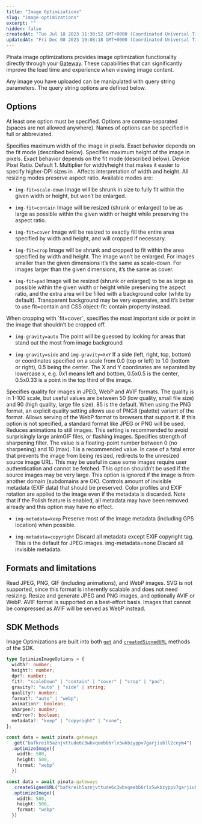 ```yaml
---
title: "Image Optimizations"
slug: "image-optimizations"
excerpt: ""
hidden: false
createdAt: "Tue Jul 18 2023 11:30:52 GMT+0000 (Coordinated Universal Time)"
updatedAt: "Fri Dec 08 2023 19:08:18 GMT+0000 (Coordinated Universal Time)"
---
```


Pinata image optimizations provides image optimization functionality directly through your [Gateway](/gateways/retrieving-files). These capabilities that can significantly improve the load time and experience when viewing image content.

Any image you have uploaded can be manipulated with query string parameters. The query string options are defined below.

## Options

At least one option must be specified. Options are comma-separated (spaces are not allowed anywhere). Names of options can be specified in full or abbreviated.

<ParamField query="img-width" type="string">
  Specifies maximum width of the image in pixels. Exact behavior depends on the fit mode (described below).
</ParamField>

<ParamField query="img-height" type="string">
  Specifies maximum height of the image in pixels. Exact behavior depends on the fit mode (described below).
</ParamField>

<ParamField query="img-dpr=x" type="string">
  Device Pixel Ratio. Default 1. Multiplier for width/height that makes it easier to specify higher-DPI sizes in .
</ParamField>

<ParamField query="img-fit" type="string">
  Affects interpretation of width and height. All resizing modes preserve aspect ratio. Available modes are:

  - `img-fit=scale-down` Image will be shrunk in size to fully fit within the given width or height, but won’t be enlarged.

  - `img-fit=contain` Image will be resized (shrunk or enlarged) to be as large as possible within the given width or height while preserving the aspect ratio.

  - `img-fit=cover` Image will be resized to exactly fill the entire area specified by width and height, and will cropped if necessary.

  - `img-fit=crop` Image will be shrunk and cropped to fit within the area specified by width and height. The image won’t be enlarged. For images smaller than the given dimensions it’s the same as scale-down. For images larger than the given dimensions, it’s the same as cover.

  - `img-fit=pad` Image will be resized (shrunk or enlarged) to be as large as possible within the given width or height while preserving the aspect ratio, and the extra area will be filled with a background color (white by default). Transparent background may be very expensive, and it’s better to use fit=contain and CSS object-fit: contain property instead.

</ParamField>

<ParamField query="img-gravity" type="string">
  When cropping with `fit=cover`, specifies the most important side or point in the image that shouldn’t be cropped off.

  - `img-gravity=auto` The point will be guessed by looking for areas that stand out the most from image background

  - `img-gravity=side` and `img-gravity=XxY`
  If a side (left, right, top, bottom) or coordinates specified on a scale from 0.0 (top or left) to 1.0 (bottom or right), 0.5 being the center. The X and Y coordinates are separated by lowercase x, e.g. 0x1 means left and bottom, 0.5x0.5 is the center, 0.5x0.33 is a point in the top third of the image.

</ParamField>

<ParamField query="img-quality" type="string">
  Specifies quality for images in JPEG, WebP and AVIF formats. The quality is in 1-100 scale, but useful values are between 50 (low quality, small file size) and 90 (high quality, large file size). 85 is the default. When using the PNG format, an explicit quality setting allows use of PNG8 (palette) variant of the format.
</ParamField>

<ParamField query="img-format" type="string" default="auto">
  Allows serving of the WebP format to browsers that support it. If this option is not specified, a standard format like JPEG or PNG will be used.
</ParamField>

<ParamField query="img-anim" type="string">
 Reduces animations to still images. This setting is recommended to avoid surprisingly large animGIF files, or flashing images.
</ParamField>

<ParamField query="img-sharpen" type="string">
  Specifies strength of sharpening filter. The value is a floating-point number between 0 (no sharpening) and 10 (max). 1 is a recommended value.
</ParamField>

<ParamField query="img-onerror" type="string">
  In case of a fatal error that prevents the image from being resized, redirects to the unresized source image URL. This may be useful in case some images require user authentication and cannot be fetched. This option shouldn’t be used if the source images may be very large. This option is ignored if the image is from another domain (subdomains are OK).
</ParamField>

<ParamField query="img-metadata" type="string">
  Controls amount of invisible metadata (EXIF data) that should be preserved. Color profiles and EXIF rotation are applied to the image even if the metadata is discarded. Note that if the Polish feature is enabled, all metadata may have been removed already and this option may have no effect.

  - `img-metadata=keep` Preserve most of the image metadata (including GPS location) when possible.

  - `img-metadata=copyright` Discard all metadata except EXIF copyright tag. This is the default for JPEG images. img-metadata=none Discard all invisible metadata.
</ParamField>

## Formats and limitations

Read JPEG, PNG, GIF (including animations), and WebP images. SVG is not supported, since this format is inherently scalable and does not need resizing. Resize and generate JPEG and PNG images, and optionally AVIF or WebP. AVIF format is supported on a best-effort basis. Images that cannot be compressed as AVIF will be served as WebP instead.

## SDK Methods

Image Optimizations are built into both [`get`](/sdk/gateways/get) and [`createdSignedURL`](/sdk/gateways/created-signed-url) methods of the SDK.

```typescript
type OptimizeImageOptions = {
  width?: number;
  height?: number;
  dpr?: number;
  fit?: "scaleDown" | "contain" | "cover" | "crop" | "pad";
  gravity?: "auto" | "side" | string;
  quality?: number;
  format?: "auto" | "webp";
  animation?: boolean;
  sharpen?: number;
  onError?: boolean;
  metadata?: "keep" | "copyright" | "none";
};
```

```typescript
const data = await pinata.gateways
  .get("bafkreih5aznjvttude6c3wbvqeebb6rlx5wkbzyppv7garjiubll2ceym4")
  .optimizeImage({
    width: 500,
    height: 500,
    format: "webp"
  })
```

```typescript
const data = await pinata.gateways
  .createSignedURL("bafkreih5aznjvttude6c3wbvqeebb6rlx5wkbzyppv7garjiubll2ceym4")
  .optimizeImage({
    width: 500,
    height: 500,
    format: "webp"
  })
```
